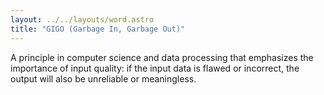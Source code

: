 ```yaml
---
layout: ../../layouts/word.astro
title: "GIGO (Garbage In, Garbage Out)"
---
```

A principle in computer science and data processing that emphasizes the importance of input quality: if the input data is flawed or incorrect, the output will also be unreliable or meaningless.
